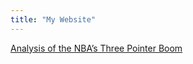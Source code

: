 ```yaml
---
title: "My Website"
---
```

  
  <a href="https://pltu06.github.io/three_pointer_blog_post.html" class="btn btn-danger" role="button">Analysis of the NBA's Three Pointer Boom</a>
